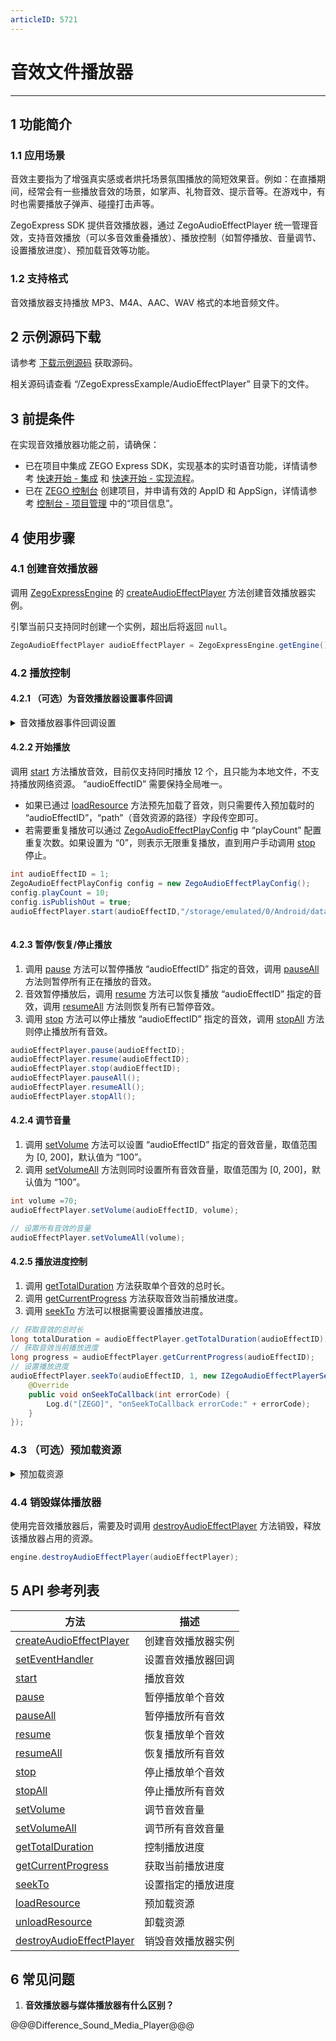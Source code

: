 ```yaml
---
articleID: 5721
---
```

# 音效文件播放器

- - -

## 1 功能简介

### 1.1 应用场景

音效主要指为了增强真实感或者烘托场景氛围播放的简短效果音。例如：在直播期间，经常会有一些播放音效的场景，如掌声、礼物音效、提示音等。在游戏中，有时也需要播放子弹声、碰撞打击声等。 

ZegoExpress SDK 提供音效播放器，通过 ZegoAudioEffectPlayer 统一管理音效，支持音效播放（可以多音效重叠播放）、播放控制（如暂停播放、音量调节、设置播放进度）、预加载音效等功能。

### 1.2 支持格式

音效播放器支持播放 MP3、M4A、AAC、WAV 格式的本地音频文件。

## 2 示例源码下载

请参考 [下载示例源码](#3125) 获取源码。

相关源码请查看 “/ZegoExpressExample/AudioEffectPlayer” 目录下的文件。

## 3 前提条件

在实现音效播放器功能之前，请确保：

- 已在项目中集成 ZEGO Express SDK，实现基本的实时语音功能，详情请参考 [快速开始 - 集成](!ExpressAudioSDK-Integration/SDK_Integration) 和 [快速开始 - 实现流程](!ExpressAudioSDK-Integration/Solution_Implementation)。
- 已在 [ZEGO 控制台](https://console.zego.im) 创建项目，并申请有效的 AppID 和 AppSign，详情请参考 [控制台 - 项目管理](#12107) 中的“项目信息”。

## 4 使用步骤

### 4.1 创建音效播放器

调用 [ZegoExpressEngine](@-ZegoExpressEngine) 的 [createAudioEffectPlayer](/zh/api?doc=Express_Video_SDK_API~Java_android~class~im-zego-zegoexpress-zego-express-engine#create-audio-effect-player) 方法创建音效播放器实例。

<div class="mk-warning">

引擎当前只支持同时创建一个实例，超出后将返回 `null`。  
</div>

```java
ZegoAudioEffectPlayer audioEffectPlayer = ZegoExpressEngine.getEngine().createAudioEffectPlayer();
```

### 4.2 播放控制

#### 4.2.1 （可选）为音效播放器设置事件回调

<details class="zg-primary">
    <summary>音效播放器事件回调设置</summary>

可以根据需要调用音效播放器的 [setEventHandler](/zh/api?doc=Express_Video_SDK_API~Java_android~class~im-zego-zegoexpress-zego-audio-effect-player#set-event-handler) 方法为播放器设置事件回调，用于监听“音效播放状态改变”等通知。

```java
audioEffectPlayer.setEventHandler(new IZegoAudioEffectPlayerEventHandler() {
    @Override
    public void onAudioEffectPlayStateUpdate(ZegoAudioEffectPlayer audioEffectPlayer, int audioEffectID, ZegoAudioEffectPlayState state, int errorCode) {
                        Log.d("[ZEGO]", "onAudioEffectPlayStateUpdate errorCode:" + errorCode + "  audioEffectID:" + audioEffectID + "  state:" + state);
    }
});
```
</details>


#### 4.2.2 开始播放

调用 [start](/zh/api?doc=Express_Video_SDK_API~Java_android~class~im-zego-zegoexpress-zego-audio-effect-player#start) 方法播放音效，目前仅支持同时播放 12 个，且只能为本地文件，不支持播放网络资源。 “audioEffectID” 需要保持全局唯一。

* 如果已通过 [loadResource](/zh/api?doc=Express_Video_SDK_API~Java_android~class~im-zego-zegoexpress-zego-audio-effect-player#load-resource) 方法预先加载了音效，则只需要传入预加载时的 “audioEffectID”，“path”（音效资源的路径）字段传空即可。
* 若需要重复播放可以通过 [ZegoAudioEffectPlayConfig](@-ZegoAudioEffectPlayConfig) 中 “playCount” 配置重复次数。如果设置为 “0”，则表示无限重复播放，直到用户手动调用 [stop](/zh/api?doc=Express_Video_SDK_API~Java_android~class~im-zego-zegoexpress-zego-audio-effect-player#stop) 停止。

```java
int audioEffectID = 1;
ZegoAudioEffectPlayConfig config = new ZegoAudioEffectPlayConfig();
config.playCount = 10;
config.isPublishOut = true;
audioEffectPlayer.start(audioEffectID,"/storage/emulated/0/Android/data/im.zego.express.example.video/files/3-s.mp3",config);
    
```

#### 4.2.3 暂停/恢复/停止播放

1. 调用 [pause](/zh/api?doc=Express_Video_SDK_API~Java_android~class~im-zego-zegoexpress-zego-audio-effect-player#pause) 方法可以暂停播放 “audioEffectID” 指定的音效，调用 [pauseAll](/zh/api?doc=Express_Video_SDK_API~Java_android~class~im-zego-zegoexpress-zego-audio-effect-player#pause-all) 方法则暂停所有正在播放的音效。
2. 音效暂停播放后，调用 [resume](/zh/api?doc=Express_Video_SDK_API~Java_android~class~im-zego-zegoexpress-zego-audio-effect-player#resume) 方法可以恢复播放 “audioEffectID” 指定的音效，调用 [resumeAll](/zh/api?doc=Express_Video_SDK_API~Java_android~class~im-zego-zegoexpress-zego-audio-effect-player#resume-all) 方法则恢复所有已暂停音效。
3. 调用 [stop](/zh/api?doc=Express_Video_SDK_API~Java_android~class~im-zego-zegoexpress-zego-audio-effect-player#stop) 方法可以停止播放 “audioEffectID” 指定的音效，调用 [stopAll](/zh/api?doc=Express_Video_SDK_API~Java_android~class~im-zego-zegoexpress-zego-audio-effect-player#stop-all) 方法则停止播放所有音效。

```java
audioEffectPlayer.pause(audioEffectID);
audioEffectPlayer.resume(audioEffectID);
audioEffectPlayer.stop(audioEffectID);
audioEffectPlayer.pauseAll();
audioEffectPlayer.resumeAll();
audioEffectPlayer.stopAll();
```

#### 4.2.4 调节音量

1. 调用 [setVolume](/zh/api?doc=Express_Video_SDK_API~Java_android~class~im-zego-zegoexpress-zego-audio-effect-player#set-volume) 方法可以设置 “audioEffectID” 指定的音效音量，取值范围为 [0, 200]，默认值为 “100”。
2. 调用 [setVolumeAll](/zh/api?doc=Express_Video_SDK_API~Java_android~class~im-zego-zegoexpress-zego-audio-effect-player#set-volume-all) 方法则同时设置所有音效音量，取值范围为 [0, 200]，默认值为 “100”。

```java
int volume =70;
audioEffectPlayer.setVolume(audioEffectID, volume);

// 设置所有音效的音量
audioEffectPlayer.setVolumeAll(volume);
```

#### 4.2.5 播放进度控制

1. 调用 [getTotalDuration](/zh/api?doc=Express_Video_SDK_API~Java_android~class~im-zego-zegoexpress-zego-audio-effect-player#get-total-duration) 方法获取单个音效的总时长。
2. 调用 [getCurrentProgress](/zh/api?doc=Express_Video_SDK_API~Java_android~class~im-zego-zegoexpress-zego-audio-effect-player#get-current-progress) 方法获取音效当前播放进度。
3. 调用 [seekTo](/zh/api?doc=Express_Video_SDK_API~Java_android~class~im-zego-zegoexpress-zego-audio-effect-player#seek-to) 方法可以根据需要设置播放进度。

```java
// 获取音效的总时长
long totalDuration = audioEffectPlayer.getTotalDuration(audioEffectID);
// 获取音效当前播放进度
long progress = audioEffectPlayer.getCurrentProgress(audioEffectID);
// 设置播放进度
audioEffectPlayer.seekTo(audioEffectID, 1, new IZegoAudioEffectPlayerSeekToCallback() {
    @Override
    public void onSeekToCallback(int errorCode) {
        Log.d("[ZEGO]", "onSeekToCallback errorCode:" + errorCode);
    }
});
```

### 4.3 （可选）预加载资源

<details class="zg-primary">
    <summary>预加载资源</summary>

在频繁播放相同音效场景中，SDK 为了优化重复读文件并解码的性能，提供了预加载音效文件到内存中的功能。

调用  [loadResource](/zh/api?doc=Express_Video_SDK_API~Java_android~class~im-zego-zegoexpress-zego-audio-effect-player#load-resource) 方法加载音效资源，可通过 “callback” 参数来监听加载的结果，显示加载成功后方可播放。最多支持同时预加载 15 个本地音效文件（不支持网络资源），并且单个音效文件时长不能超过 30 s，否则加载会报错。

当加载的音效使用完成后，可以调用 [unloadResource](/zh/api?doc=Express_Video_SDK_API~Java_android~class~im-zego-zegoexpress-zego-audio-effect-player#unload-resource) 接口卸载，以释放相关资源。否则 SDK 将在 [ZegoAudioEffectPlayer](@-ZegoAudioEffectPlayer) 实例释放时会自动卸载已加载的音效。


<div class="mk-hint">

预加载为非必须操作，为了提高性能或者需要反复播放某个特定的音效时推荐使用。   
</div>


```java
// 加载音效资源
audioEffectPlayer.loadResource(audioEffectID, "/storage/emulated/0/Android/data/im.zego.express.example.video/files/3-s.mp3", new IZegoAudioEffectPlayerLoadResourceCallback() {
    @Override
    public void onLoadResourceCallback(int i) {
        Log.d("[ZEGO]", "onLoadResourceCallback errorCode:" + i );                    

    }
});

// 卸载音效资源
audioEffectPlayer.unloadResource(audioEffectID);
```
</details>


### 4.4 销毁媒体播放器

使用完音效播放器后，需要及时调用 [destroyAudioEffectPlayer](/zh/api?doc=Express_Video_SDK_API~Java_android~class~im-zego-zegoexpress-zego-express-engine#destroy-audio-effect-player) 方法销毁，释放该播放器占用的资源。

```java
engine.destroyAudioEffectPlayer(audioEffectPlayer);
```

## 5 API 参考列表

| 方法 | 描述 |
|-------|--------|
| [createAudioEffectPlayer](/zh/api?doc=Express_Video_SDK_API~Java_android~class~im-zego-zegoexpress-zego-express-engine#create-audio-effect-player) | 创建音效播放器实例 |
| [setEventHandler](/zh/api?doc=Express_Video_SDK_API~Java_android~class~im-zego-zegoexpress-zego-audio-effect-player#set-event-handler) | 设置音效播放器回调 |
| [start](/zh/api?doc=Express_Video_SDK_API~Java_android~class~im-zego-zegoexpress-zego-audio-effect-player#start) | 播放音效 |
| [pause](/zh/api?doc=Express_Video_SDK_API~Java_android~class~im-zego-zegoexpress-zego-audio-effect-player#pause) | 暂停播放单个音效 |
| [pauseAll](/zh/api?doc=Express_Video_SDK_API~Java_android~class~im-zego-zegoexpress-zego-audio-effect-player#pause-all) | 暂停播放所有音效 |
| [resume](/zh/api?doc=Express_Video_SDK_API~Java_android~class~im-zego-zegoexpress-zego-audio-effect-player#resume) | 恢复播放单个音效 |
| [resumeAll](/zh/api?doc=Express_Video_SDK_API~Java_android~class~im-zego-zegoexpress-zego-audio-effect-player#resume-all) | 恢复播放所有音效 |
| [stop](/zh/api?doc=Express_Video_SDK_API~Java_android~class~im-zego-zegoexpress-zego-audio-effect-player#stop)  | 停止播放单个音效 |
| [stopAll](/zh/api?doc=Express_Video_SDK_API~Java_android~class~im-zego-zegoexpress-zego-audio-effect-player#stop-all) | 停止播放所有音效 |
| [setVolume](/zh/api?doc=Express_Video_SDK_API~Java_android~class~im-zego-zegoexpress-zego-audio-effect-player#set-volume) | 调节音效音量 |
| [setVolumeAll](/zh/api?doc=Express_Video_SDK_API~Java_android~class~im-zego-zegoexpress-zego-audio-effect-player#set-volume-all) | 调节所有音效音量 |
| [getTotalDuration](/zh/api?doc=Express_Video_SDK_API~Java_android~class~im-zego-zegoexpress-zego-audio-effect-player#get-total-duration) | 控制播放进度 |
| [getCurrentProgress](/zh/api?doc=Express_Video_SDK_API~Java_android~class~im-zego-zegoexpress-zego-audio-effect-player#get-current-progress) | 获取当前播放进度 |
| [seekTo](/zh/api?doc=Express_Video_SDK_API~Java_android~class~im-zego-zegoexpress-zego-audio-effect-player#seek-to) | 设置指定的播放进度|
| [loadResource](/zh/api?doc=Express_Video_SDK_API~Java_android~class~im-zego-zegoexpress-zego-audio-effect-player#load-resource) | 预加载资源 |
| [unloadResource](/zh/api?doc=Express_Video_SDK_API~Java_android~class~im-zego-zegoexpress-zego-audio-effect-player#unload-resource) | 卸载资源 |
| [destroyAudioEffectPlayer](/zh/api?doc=Express_Video_SDK_API~Java_android~class~im-zego-zegoexpress-zego-express-engine#destroy-audio-effect-player)| 销毁音效播放器实例 |

## 6 常见问题

1. **音效播放器与媒体播放器有什么区别？**

@@@Difference_Sound_Media_Player@@@
